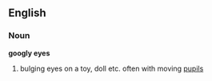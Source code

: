 ==English==
===Noun===
'''googly eyes'''

#bulging eyes on a toy, doll etc. often with moving [[pupil]]s